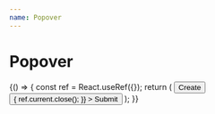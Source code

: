 ```yaml
---
name: Popover
---
```



# Popover

<Playground>
  {() => {
    const ref = React.useRef({});
    return (
      <Popover ref={ref}>
        <Button variant="primary">Create</Button>
        <Popover.Content css={{ width: '300px' }} offset={12} placement="bottom-end">
          <Flex gap="4">
            <TextField label="Full name" placeholder="Ahsoka Tano" />
            <Button
              css={{ alignSelf: 'flex-end' }}
              onClick={() => {
                ref.current.close();
              }}
            >
              Submit
            </Button>
          </Flex>
        </Popover.Content>
      </Popover>
    );
  }}
</Playground>
